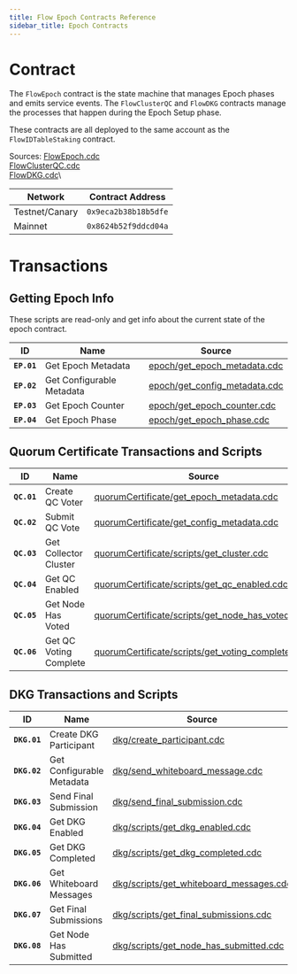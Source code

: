 ```yaml
---
title: Flow Epoch Contracts Reference
sidebar_title: Epoch Contracts
---
```


# Contract

The `FlowEpoch` contract is the state machine that manages Epoch phases and emits service events.
The `FlowClusterQC` and `FlowDKG` contracts manage the processes that happen during the Epoch Setup phase.

These contracts are all deployed to the same account as the `FlowIDTableStaking` contract.

Sources: 
[FlowEpoch.cdc](https://github.com/onflow/flow-core-contracts/blob/master/contracts/epochs/FlowEpoch.cdc)\
[FlowClusterQC.cdc](https://github.com/onflow/flow-core-contracts/blob/master/contracts/epochs/FlowClusterQC.cdc)\
[FlowDKG.cdc](https://github.com/onflow/flow-core-contracts/blob/master/contracts/epochs/FlowDKG.cdc)\

| Network        | Contract Address     |
|----------------|----------------------|
| Testnet/Canary | `0x9eca2b38b18b5dfe` |
| Mainnet        | `0x8624b52f9ddcd04a` |

# Transactions

## Getting Epoch Info

These scripts are read-only and get info about the current state of the epoch contract.

| ID        | Name                       | Source |
|-----------|----------------------------|--------|
|**`EP.01`**| Get Epoch Metadata         | [epoch/get_epoch_metadata.cdc](https://github.com/onflow/flow-core-contracts/blob/master/transactions/epochs/get_epoch_metadata.cdc) |
|**`EP.02`**| Get Configurable Metadata  | [epoch/get_config_metadata.cdc](https://github.com/onflow/flow-core-contracts/blob/master/transactions/epochs/get_config_metadata.cdc) |
|**`EP.03`**| Get Epoch Counter          | [epoch/get_epoch_counter.cdc](https://github.com/onflow/flow-core-contracts/blob/master/transactions/epochs/get_epoch_counter.cdc) |
|**`EP.04`**| Get Epoch Phase            | [epoch/get_epoch_phase.cdc](https://github.com/onflow/flow-core-contracts/blob/master/transactions/epochs/get_epoch_phase.cdc) |


## Quorum Certificate Transactions and Scripts

| ID        | Name                    | Source |
|-----------|-------------------------|--------|
|**`QC.01`**| Create QC Voter         | [quorumCertificate/get_epoch_metadata.cdc](https://github.com/onflow/flow-core-contracts/blob/master/transactions/quorumCertificate/create_voter.cdc) |
|**`QC.02`**| Submit QC Vote          | [quorumCertificate/get_config_metadata.cdc](https://github.com/onflow/flow-core-contracts/blob/master/transactions/quorumCertificate/submit_vote.cdc) |
|**`QC.03`**| Get Collector Cluster   | [quorumCertificate/scripts/get_cluster.cdc](https://github.com/onflow/flow-core-contracts/blob/master/transactions/quorumCertificate/scripts/get_cluster.cdc) |
|**`QC.04`**| Get QC Enabled          | [quorumCertificate/scripts/get_qc_enabled.cdc](https://github.com/onflow/flow-core-contracts/blob/master/transactions/quorumCertificate/scripts/get_qc_enabled.cdc) |
|**`QC.05`**| Get Node Has Voted      | [quorumCertificate/scripts/get_node_has_voted.cdc](https://github.com/onflow/flow-core-contracts/blob/master/transactions/quorumCertificate/scripts/get_node_has_voted.cdc) |
|**`QC.06`**| Get QC Voting Complete  | [quorumCertificate/scripts/get_voting_completed.cdc](https://github.com/onflow/flow-core-contracts/blob/master/transactions/quorumCertificate/scripts/get_voting_completed.cdc) |

## DKG Transactions and Scripts

| ID        | Name                       | Source |
|-----------|----------------------------|--------|
|**`DKG.01`**| Create DKG Participant    | [dkg/create_participant.cdc](https://github.com/onflow/flow-core-contracts/blob/master/transactions/dkg/create_participant.cdc) |
|**`DKG.02`**| Get Configurable Metadata | [dkg/send_whiteboard_message.cdc](https://github.com/onflow/flow-core-contracts/blob/master/transactions/dkg/send_whiteboard_message.cdc) |
|**`DKG.03`**| Send Final Submission        | [dkg/send_final_submission.cdc](https://github.com/onflow/flow-core-contracts/blob/master/transactions/dkg/send_final_submission.cdc) |
|**`DKG.04`**| Get DKG Enabled         | [dkg/scripts/get_dkg_enabled.cdc](https://github.com/onflow/flow-core-contracts/blob/master/transactions/dkg/scripts/get_dkg_enabled.cdc) |
|**`DKG.05`**| Get DKG Completed          | [dkg/scripts/get_dkg_completed.cdc](https://github.com/onflow/flow-core-contracts/blob/master/transactions/dkg/scripts/get_dkg_completed.cdc) |
|**`DKG.06`**| Get Whiteboard Messages         | [dkg/scripts/get_whiteboard_messages.cdc](https://github.com/onflow/flow-core-contracts/blob/master/transactions/dkg/scripts/get_whiteboard_messages.cdc) |
|**`DKG.07`**| Get Final Submissions          | [dkg/scripts/get_final_submissions.cdc](https://github.com/onflow/flow-core-contracts/blob/master/transactions/dkg/scripts/get_final_submissions.cdc) |
|**`DKG.08`**| Get Node Has Submitted          | [dkg/scripts/get_node_has_submitted.cdc](https://github.com/onflow/flow-core-contracts/blob/master/transactions/dkg/scripts/get_node_has_submitted.cdc) |